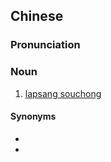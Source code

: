 {{also|立山小种}}
==Chinese==
{{zh-forms|s=立山小种|type=22}}

===Pronunciation===
{{zh-pron
|m=Lì shān xiǎozhǒng
|c=laap6 saan1 siu2 zung2
|mn=La̍p-san sió-chéng
|cat=n
}}

===Noun===
{{zh-noun}}

# [[lapsang souchong]]

====Synonyms====
* {{zh-l|正山小種}}
* {{zh-l|拉普山小種}}

{{zh-cat|Tea}}
